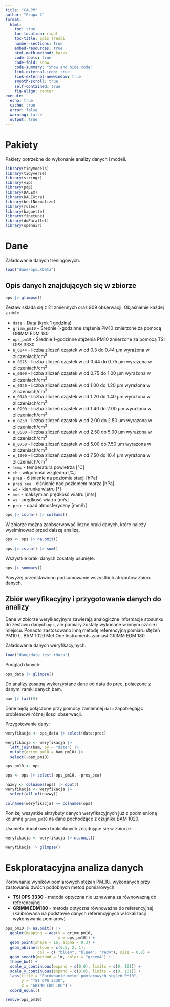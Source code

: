 ```yaml
---
title: "CALPM"
author: "Grupa 2"
format: 
  html:
    toc: true
    toc-location: right
    toc-title: Spis Treści
    number-sections: true
    embed-resources: true
    html-math-method: katex
    code-tools: true
    code-fold: show
    code-summary: "Show and hide code"
    link-external-icon: true
    link-external-newwindow: true
    smooth-scroll: true
    self-contained: true
    fig-align: center
execute: 
  echo: true
  cache: true
  error: false
  warning: false
  output: true
---
```


# Pakiety

Pakiety potrzebne do wykonanie analizy danych i modeli.

```r
library(tidymodels)
library(tidyverse)
library(stringr)
library(vip)
library(pdp)
library(DALEX)
library(DALEXtra)
library(bestNormalize)
library(rules)
library(baguette)
library(finetune)
library(doParallel)
library(openair)
```


# Dane

Załadowanie danych treningowych.

```r
load("dane/ops.RData") 
```

## Opis danych znajdujących się w zbiorze

```r
ops |> glimpse()
```

Zestaw składa się z 21 zmiennych oraz 909 obserwacji. Objaśnienie każdej z nich:

* `date` - Data (krok 1 godzina)
* `grimm_pm10` - Średnie 1-godzinne stężenia PM10 zmierzone za pomocą GRIMM EDM 180
* `ops_pm10` - Średnie 1-godzinne stężenia PM10 zmierzone za pomocą TSI OPS 3330
* `n_0044` - liczba zliczeń cząstek w od 0.3 do 0.44 µm wyrażona w zliczeniach/cm^3^
* `n_0075` - liczba zliczeń cząstek w od 0.44 do 0.75 µm wyrażona w zliczeniach/cm^3^
* `n_0100` - liczba zliczeń cząstek w od 0.75 do 1.00 µm wyrażona w zliczeniach/cm^3^
* `n_0120` - liczba zliczeń cząstek w od 1.00 do 1.20 µm wyrażona w zliczeniach/cm^3^
* `n_0140` - liczba zliczeń cząstek w od 1.20 do 1.40 µm wyrażona w zliczeniach/cm^3^
* `n_0200` - liczba zliczeń cząstek w od 1.40 do 2.00 µm wyrażona w zliczeniach/cm^3^
* `n_0250` - liczba zliczeń cząstek w od 2.00 do 2.50 µm wyrażona w zliczeniach/cm^3^
* `n_0500` - liczba zliczeń cząstek w od 2.50 do 5.00 µm wyrażona w zliczeniach/cm^3^
* `n_0750` - liczba zliczeń cząstek w od 5.00 do 7.50 µm wyrażona w zliczeniach/cm^3^
* `n_1000` - liczba zliczeń cząstek w od 7.50 do 10.4 µm wyrażona w zliczeniach/cm^3^
* `temp` - temperatura powietrza [°C]
* `rh` - wilgotność względna [%]
* `pres` - ćiśnienie na poziomie stacji [hPa]
* `pres_sea` - ciśnienie nad poziomem morza [hPa]
* `wd` - kierunke wiatru [°]
* `mws` - maksymlan prędkość wiatru [m/s]
* `ws` - prędkość wiatru [m/s]
* `prec` - opad atmosferyczny [mm/h]

```r
ops |> is.na() |> colSums()
```

W zbiorze można zaobserwować liczne braki danych, które należy wyelminować przed dalszą analizą.

```r
ops <- ops |> na.omit()

ops |> is.na() |> sum()
```

Wszystkie braki danych zosatały usunięte.

```r
ops |> summary()
```

Powyżej przedstawiono podsumowanie wszystkich atrybutów zbioru danych.

## Zbiór weryfikacyjny i przygotowanie danych do analizy

Dane w zbiorze weryikacyjnym zawierają analogiczne informacje stosunku do zestawu danych `ops`, ale pomiary zostały wykonane w innym czasie i miejscu. Ponadto zastosowano inną metodę referencyjną pomiaru stężeń PM10 tj. BAM 1020 Met One Instruments zamiast GRIMM EDM 180.

Załadowanie danych weryfikacyjnych.

```r
load("dane/data_test.rdata")
```

Podgląd danych:

```r
ops_data |> glimpse()
```
Do analizy zosatną wykorzystane dane od data do prec, połaczone z danymi ramki danych bam.

```r
bam |> tail(5)
```
Dane będą połączone przy pomocy zamiennej `date` zapobiegając problemowi różnej ilości obserwacji.

Przygotowanie dany:

```r
weryfikacja <- ops_data |> select(date:prec)

weryfikacja <- weryfikacja |> 
  left_join(bam, by = "date") |> 
  mutate(grimm_pm10 = bam_pm10) |> 
  select(-bam_pm10)

ops_pm10 <- ops

ops <- ops |> select(-ops_pm10, -pres_sea)

nazwy <- colnames(ops) |> dput()
weryfikacja <- weryfikacja |> 
  select(all_of(nazwy))

colnames(weryfikacja) == colnames(ops)
```
Poniżej wszystkie aktrybuty danych weryfikacyjnych już z podmienioną kolumną `grimm_pm10` na dane pochodzące z czujnika BAM 1020.

Usunieto dodatkowo braki danych znajdujące się w zbiorze.

```r
weryfikacja <- weryfikacja |> na.omit()

weryfikacja |> glimpse()
```

# Eskploratacyjna analiza danych

Porównanie wyników pomiarowych stężeń PM_10_ wykonanych przy zastowaniu dwóch podobnych metod pomiarowych:

* **TSI OPS 3330** - metoda optyczna nie uznawana za równoważną do referencyjnej
* **GRIMM EDM180** - metoda optyczna równoważna do referencyjnej (kalibrowana na podstawie danych referencyjnych w lokalizacji wykonywania pomiarów)

```r
ops_pm10 |> na.omit() |> 
  ggplot(mapping = aes(x = grimm_pm10, 
                       y = ops_pm10)) + 
  geom_point(shape = 16, alpha = 0.3) +
  geom_abline(slope = c(0.5, 2, 1), 
              col = c( "blue4", "blue4", "red4"), size = 0.8) +
  geom_smooth(method = lm, color = "green4") +
  theme_bw() +
  scale_x_continuous(expand = c(0,0), limits = c(0, 101)) +
  scale_y_continuous(expand = c(0,0), limits = c(0, 101)) + 
  labs(title = "Porównanie metod pomiarowych stężeń PM10", 
       y = "TSI OPS 3330", 
       x = "GRIMM EDM 180") +
  coord_equal()

remove(ops_pm10)
```
















